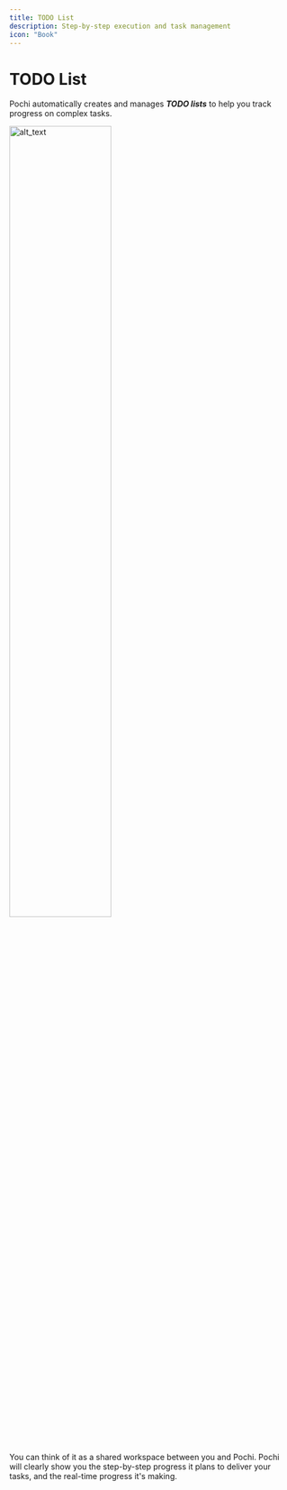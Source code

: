 ```yaml
---
title: TODO List
description: Step-by-step execution and task management
icon: "Book"
---
```


# **TODO List**

Pochi automatically creates and manages ***TODO lists*** to help you track progress on complex tasks.

<div style={{ display: 'flex', justifyContent: 'center' }}>
  <Image src="/images/core-features/todo-list/todo.png" alt="alt_text" title="image_tooltip" width="60%" />
</div>

You can think of it as a shared workspace between you and Pochi. Pochi will clearly show you the step-by-step progress it plans to deliver your tasks, and the real-time progress it's making.
